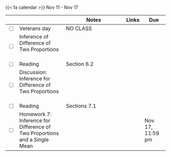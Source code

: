{{< fa calendar >}} Nov 11 - Nov 17


<table class="table-striped text-left table-bordered" align = "center">

  <thead>
    <th style="width:  3%"></th>
    <th style="width:  30%"></th>
    <th style="width:  40%">Notes</th>
    <th style="width:  8%">Links</th>
    <th style="width:  15%">Due</th>
  </thead>

  <tr>
    <td><input type="checkbox" /></td>
    <td> Veterans day &nbsp; &nbsp; </td>
    <td>NO CLASS</td>
    <td></td>
    <td></td>
  </tr>
  <tr>
    <td><input type="checkbox" /></td>
    <td> Inference of Difference of Two Proportions &nbsp; &nbsp; </td>
    <td></td>
    <td><a href="https://mdogucu.github.io/stats67-fa24-slides/week07/7a-diff-props.html" target ="_blank"> <i class="fas fa-laptop" aria-hidden="true"
            title="External Link to Slides" target = "_blank"></i></td>
    <td></td>
  </tr>
  
  <tr>
    <td><input type="checkbox" /></td>
    <td> Reading </td>
    <td>Section 6.2</td>
    <td><a href="https://www.openintro.org/go/?id=os4_for_screen_readers&referrer=/book/os/index.php" target ="_blank"> <i class="fas fa-book" aria-hidden="true"
            title="External Link to the Book" target = "_blank"></i></a></td>
    <td></td>
  </tr>
  
 
  <tr>
    <td><input type="checkbox" /></td>
    <td> Discussion: Inference for Difference of Two Proportions&nbsp; &nbsp; </td>
    <td> </td>
    <td> <a href="https://mdogucu.github.io/stats67-fa24-starter-codes/7d-diff-props.qmd" download> <i class="fa-brands fa-r-project" aria-hidden="true"
            title="External Link to Slides" target = "_blank"></i></a></td>
    <td></td>
  </tr>
  
  
  
  <tr>
    <td><input type="checkbox" /></td>
    <td> Reading </td>
    <td>Sections 7.1</td>
    <td><a href="https://www.openintro.org/go/?id=os4_for_screen_readers&referrer=/book/os/index.php" target ="_blank"> <i class="fas fa-book" aria-hidden="true"
            title="External Link to the Book" target = "_blank"></i></a></td>
    <td></td>
  </tr>
  
  <tr>
    <td><input type="checkbox" /></td>
    <td> Homework 7: Inference for Difference of Two Proportions and a Single Mean &nbsp; &nbsp; </td>
    <td></td>
    <td><a href="https://www.gradescope.com/courses/814893/assignments/5273383" target ="_blank"> <i class="fas fa-edit" aria-hidden="true"
            title="External Link to Gradescope" target = "_blank"></i></a></td>
    <td>Nov 17, 11:59 pm</td>
  </tr>
    
        
</table>